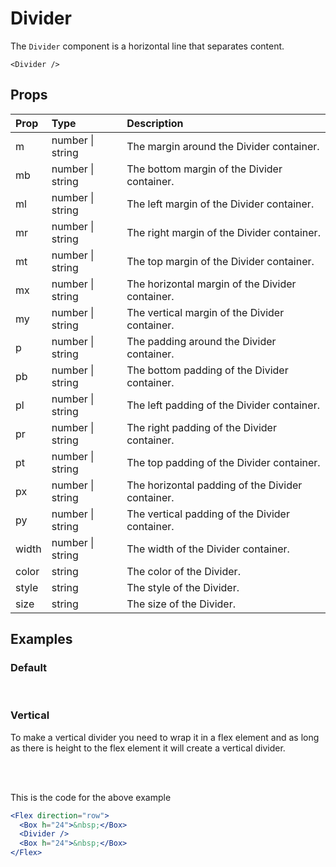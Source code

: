 
# Divider

The `Divider` component is a horizontal line that separates content.

```
<Divider />
```

## Props

| Prop  | Type             | Description                                      |
|:------|:-----------------|:-------------------------------------------------|
| m     | number \| string | The margin around the Divider container.         |
| mb    | number \| string | The bottom margin of the Divider container.      |
| ml    | number \| string | The left margin of the Divider container.        |
| mr    | number \| string | The right margin of the Divider container.       |
| mt    | number \| string | The top margin of the Divider container.         |
| mx    | number \| string | The horizontal margin of the Divider container.  |
| my    | number \| string | The vertical margin of the Divider container.    |
| p     | number \| string | The padding around the Divider container.        |
| pb    | number \| string | The bottom padding of the Divider container.     |
| pl    | number \| string | The left padding of the Divider container.       |
| pr    | number \| string | The right padding of the Divider container.      |
| pt    | number \| string | The top padding of the Divider container.        |
| px    | number \| string | The horizontal padding of the Divider container. |
| py    | number \| string | The vertical padding of the Divider container.   |
| width | number \| string | The width of the Divider container.              |
| color | string           | The color of the Divider.                        |
| style | string           | The style of the Divider.                        |
| size  | string           | The size of the Divider.                         |


## Examples

### Default
<br />
<Divider />

### Vertical

To make a vertical divider you need to wrap it in a flex element and as long as there is height to the flex element it will create a vertical divider.

<br />
<Flex direction="row">
  <Box h="24">&nbsp;</Box>
  <Divider />
  <Box h="24">&nbsp;</Box>
</Flex>
<br />

This is the code for the above example

```jsx
<Flex direction="row">
  <Box h="24">&nbsp;</Box>
  <Divider />
  <Box h="24">&nbsp;</Box>
</Flex>
```
